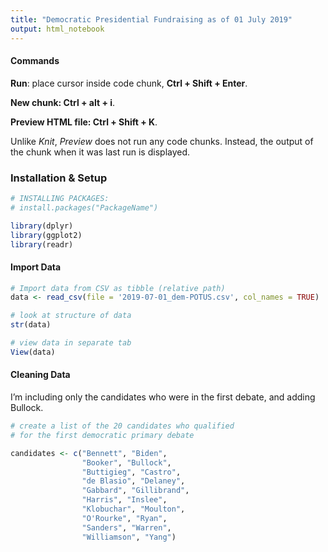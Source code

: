 ```yaml
---
title: "Democratic Presidential Fundraising as of 01 July 2019"
output: html_notebook
---
```



#### Commands
**Run**: place cursor inside code chunk, **Ctrl + Shift + Enter**. 

**New chunk: Ctrl + alt + i**.

**Preview HTML file: Ctrl + Shift + K**.

Unlike *Knit*, *Preview* does not run any code chunks.
Instead, the output of the chunk when it was last run is displayed.

### Installation & Setup
```r
# INSTALLING PACKAGES:
# install.packages("PackageName")

library(dplyr)
library(ggplot2)
library(readr)
```

#### Import Data
```r
# Import data from CSV as tibble (relative path)
data <- read_csv(file = '2019-07-01_dem-POTUS.csv', col_names = TRUE)

# look at structure of data
str(data)

# view data in separate tab
View(data)

```


#### Cleaning Data
I'm including only the candidates who were in the first debate, and adding Bullock.
```r



# create a list of the 20 candidates who qualified
# for the first democratic primary debate

candidates <- c("Bennett", "Biden",
                "Booker", "Bullock",
                "Buttigieg", "Castro",
                "de Blasio", "Delaney",
                "Gabbard", "Gillibrand",
                "Harris", "Inslee",
                "Klobuchar", "Moulton",
                "O'Rourke", "Ryan",
                "Sanders", "Warren",
                "Williamson", "Yang")
```

